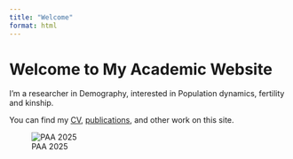 ---
title: "Welcome"
format: html
---

# Welcome to My Academic Website

I'm a researcher in Demography, interested in Population dynamics, fertility and kinship.

You can find my [CV](#), [publications](#), and other work on this site.

![PAA 2025](images/0c0666be-b22f-47d5-988a-253cfa2bbf21.png)
